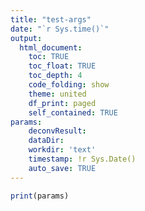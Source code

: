 ```yaml
---
title: "test-args"
date: "`r Sys.time()`"
output:
  html_document: 
    toc: TRUE
    toc_float: TRUE
    toc_depth: 4
    code_folding: show
    theme: united
    df_print: paged
    self_contained: TRUE
params:
    deconvResult:
    dataDir:
    workdir: 'text'
    timestamp: !r Sys.Date()
    auto_save: TRUE
---
```


```r
print(params)
```